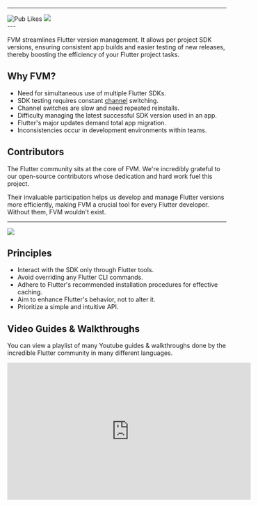 
<MainHeading />

---

<div class="buttons-row">
  <GithubStartButton />
  <Spacer />
  <Link href="https://pub.dev/packages/fvm">
    <img alt="Pub Likes" src="https://img.shields.io/pub/likes/fvm?style=for-the-badge&logo=flutter&logoColor=%2358CDFA&label=Pub%20Likes&labelColor=white&color=%2358CDFA"/>

  </Link>
  <Spacer />
  <Link href="https://github.com/leoafarias/fvm/graphs/contributors">
    <img src="https://img.shields.io/github/all-contributors/leoafarias/fvm?style=for-the-badge" />
  </Link>
  <Spacer />
  <TwitterButton />
</div>
---

FVM streamlines Flutter version management. It allows per project SDK versions, ensuring consistent app builds and easier testing of new releases, thereby boosting the efficiency of your Flutter project tasks.

## Why FVM?

- Need for simultaneous use of multiple Flutter SDKs.
- SDK testing requires constant [channel](https://github.com/flutter/flutter/wiki/Flutter-build-release-channels) switching.
- Channel switches are slow and need repeated reinstalls.
- Difficulty managing the latest successful SDK version used in an app.
- Flutter's major updates demand total app migration.
- Inconsistencies occur in development environments within teams.

## Contributors

The Flutter community sits at the core of FVM. We're incredibly grateful to our open-source contributors whose dedication and hard work fuel this project.

Their invaluable participation helps us develop and manage Flutter versions more efficiently, making FVM a crucial tool for every Flutter developer. Without them, FVM wouldn't exist.

---

<a href="https://github.com/leoafarias/fvm/graphs/contributors">
  <img src="https://contrib.rocks/image?repo=leoafarias/fvm" />
</a>

## Principles

- Interact with the SDK only through Flutter tools.
- Avoid overriding any Flutter CLI commands.
- Adhere to Flutter's recommended installation procedures for effective caching.
- Aim to enhance Flutter's behavior, not to alter it.
- Prioritize a simple and intuitive API.

## Video Guides & Walkthroughs

You can view a playlist of many Youtube guides & walkthroughs done by the incredible Flutter community in many different languages.

<iframe
  width="560"
  height="315"
  src="https://www.youtube.com/embed/videoseries?list=PLVnlSO6aQelAAddOFQVJNoaRGZ1mMsj2Q"
  title="YouTube video player"
  frameBorder="0"
  allow="accelerometer; autoplay; clipboard-write; encrypted-media; gyroscope; picture-in-picture"
  allowFullScreen
></iframe>
